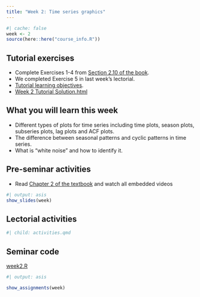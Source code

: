 ```yaml
---
title: "Week 2: Time series graphics"
---
```


```r
#| cache: false
week <- 2
source(here::here("course_info.R"))
```

## Tutorial exercises

-   Complete Exercises 1-4 from [Section 2.10 of the book](https://otexts.com/fpp3/graphics-exercises.html).
-   We completed Exercise 5 in last week's lectorial.
-   [Tutorial learning objectives](tute-lo.qmd).
-   <i class="bi bi-download"></i> [Week 2 Tutorial Solution.html](Week2.html){download="Week 2 Tutorial Solution.html"}

## What you will learn this week

* Different types of plots for time series including time plots, season plots, subseries plots, lag plots and ACF plots.
* The difference between seasonal patterns and cyclic patterns in time series.
* What is "white noise" and how to identify it.


## Pre-seminar activities

-   Read [Chapter 2 of the textbook](https://otexts.com/fpp3/graphics.html) and watch all embedded videos


```r
#| output: asis
show_slides(week)
```

## Lectorial activities

```r
#| child: activities.qmd
```


## Seminar code

::: {.callout appearance="minimal"}
<i class="bi bi-download"></i> [week2.R](week2.R){download="week2.R"}
:::



```r
#| output: asis

show_assignments(week)
```
